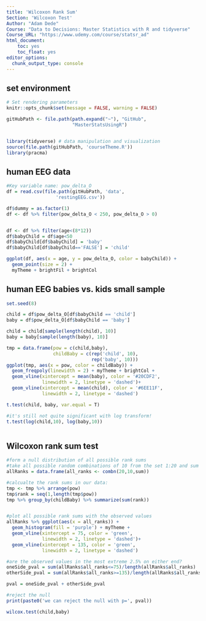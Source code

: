 ```yaml
---
title: 'Wilcoxon Rank Sum'
Section: 'Wilcoxon Test'
Author: "Adam Dede"
Course: "Data to Decisions: Master Statistics with R and tidyverse"
Course_URL: "https://www.udemy.com/course/statsr_ad" 
html_document:
    toc: yes
    toc_float: yes
editor_options:
  chunk_output_type: console
---
```



## set environment

```r

# Set rendering parameters
knitr::opts_chunk$set(message = FALSE, warning = FALSE)

gitHubPath <- file.path(path.expand("~"), "GitHub", 
                        "MasterStatsUsingR")


library(tidyverse) # data manipulation and visualization
source(file.path(gitHubPath, 'courseTheme.R'))
library(pracma)

```

## human EEG data 

```r

#Key variable name: pow_delta_O
df = read.csv(file.path(gitHubPath, 'data',
                  'restingEEG.csv'))

df$dummy = as.factor(1) 
df <- df %>% filter(pow_delta_O < 250, pow_delta_O > 0)


df <- df %>% filter(age<(8*12))
df$babyChild = df$age<50
df$babyChild[df$babyChild] = 'baby'
df$babyChild[df$babyChild=='FALSE'] = 'child'

ggplot(df, aes(x = age, y = pow_delta_O, color = babyChild)) + 
  geom_point(size = 2) + 
  myTheme + brightFil + brightCol 


```

## human EEG babies vs. kids small sample

```r

set.seed(8)

child = df$pow_delta_O[df$babyChild == 'child']
baby = df$pow_delta_O[df$babyChild == 'baby']

child = child[sample(length(child), 10)]
baby = baby[sample(length(baby), 10)]

tmp = data.frame(pow = c(child,baby),
                 childBaby = c(rep('child', 10),
                               rep('baby', 10)))
ggplot(tmp, aes(x = pow, color = childBaby)) + 
  geom_freqpoly(linewidth = 2) + myTheme + brightCol + 
  geom_vline(xintercept = mean(baby), color = '#20CDF2', 
             linewidth = 2, linetype = 'dashed')+ 
  geom_vline(xintercept = mean(child), color = '#6EE11F', 
             linewidth = 2, linetype = 'dashed')

t.test(child, baby, var.equal = T)

#it's still not quite significant with log transform! 
t.test(log(child,10), log(baby,10))



```

## Wilcoxon rank sum test

```r

#form a null distribution of all possible rank sums
#take all possible random combinations of 10 from the set 1:20 and sum them:
allRanks = data.frame(all_ranks <- combn(20,10,sum)) 

#calcualte the rank sums in our data: 
tmp <- tmp %>% arrange(pow)
tmp$rank = seq(1,length(tmp$pow))
tmp %>% group_by(childBaby) %>% summarize(sum(rank))


#plot all possible rank sums with the observed values
allRanks %>% ggplot(aes(x = all_ranks)) + 
  geom_histogram(fill = 'purple') + myTheme + 
  geom_vline(xintercept = 75, color = 'green', 
             linewidth = 2, linetype = 'dashed')+ 
  geom_vline(xintercept = 135, color = 'green', 
             linewidth = 2, linetype = 'dashed')

#are the observed values in the most extreme 2.5% on either end? 
oneSide_pval = sum(allRanks$all_ranks<=75)/length(allRanks$all_ranks) 
otherSide_pval = sum(allRanks$all_ranks>=135)/length(allRanks$all_ranks)

pval = oneSide_pval + otherSide_pval

#reject the null
print(paste0('we can reject the null with p=', pval))

wilcox.test(child,baby)

```

